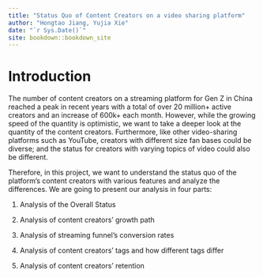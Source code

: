 ```yaml
---
title: "Status Quo of Content Creators on a video sharing platform"
author: "Hongtao Jiang, Yujia Xie"
date: "`r Sys.Date()`"
site: bookdown::bookdown_site
---
```


# Introduction

The number of content creators on a streaming platform for Gen Z in China reached a peak in recent years with a total of over 20 million+ active creators and an increase of 600k+ each month. However, while the growing speed of the quantity is optimistic, we want to take a deeper look at the quantity of the content creators. Furthermore, like other video-sharing platforms such as YouTube, creators with different size fan bases could be diverse; and the status for creators with varying topics of video could also be different.

Therefore, in this project, we want to understand the status quo of the platform's content creators with various features and analyze the differences. We are going to present our analysis in four parts:

1.  Analysis of the Overall Status

2.  Analysis of content creators' growth path

3.  Analysis of streaming funnel's conversion rates

4.  Analysis of content creators' tags and how different tags differ

5.  Analysis of content creators' retention
